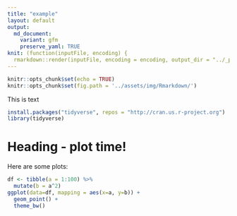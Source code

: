```yaml
---
title: "example"
layout: default
output:
  md_document:
    variant: gfm
    preserve_yaml: TRUE
knit: (function(inputFile, encoding) {
  rmarkdown::render(inputFile, encoding = encoding, output_dir = "../_posts") })
---
```


```r
knitr::opts_chunk$set(echo = TRUE)
knitr::opts_chunk$set(fig.path = '../assets/img/Rmarkdown/')
```

This is text
```r
install.packages("tidyverse", repos = "http://cran.us.r-project.org")
library(tidyverse)
```

# Heading - plot time!
Here are some plots:

```r
df <- tibble(a = 1:100) %>%
  mutate(b = a^2)
ggplot(data=df, mapping = aes(x=a, y=b)) +
  geom_point() +
  theme_bw()
```
